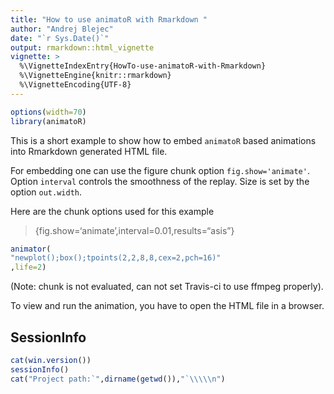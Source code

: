 ```yaml
---
title: "How to use animatoR with Rmarkdown "
author: "Andrej Blejec"
date: "`r Sys.Date()`"
output: rmarkdown::html_vignette
vignette: >
  %\VignetteIndexEntry{HowTo-use-animatoR-with-Rmarkdown}
  %\VignetteEngine{knitr::rmarkdown}
  %\VignetteEncoding{UTF-8}
---
```


```r
options(width=70)
library(animatoR)
```

This is a short example to show how to embed `animatoR` based animations
into Rmarkdown generated HTML file.

For embedding one can use the figure chunk option
`fig.show='animate'`.
Option `interval` controls the smoothness of
the replay.
Size is set by the option `out.width`.

Here are the chunk options used for this example

> {fig.show='animate',interval=0.01,results="asis"}


```r
animator(
"newplot();box();tpoints(2,2,8,8,cex=2,pch=16)"
,life=2)
```
(Note: chunk is not evaluated, can not set Travis-ci to use ffmpeg properly).

To view and run the animation, you have to open the HTML file in a browser.


## SessionInfo

```r
cat(win.version())
sessionInfo()
cat("Project path:`",dirname(getwd()),"`\\\\\n")
```
